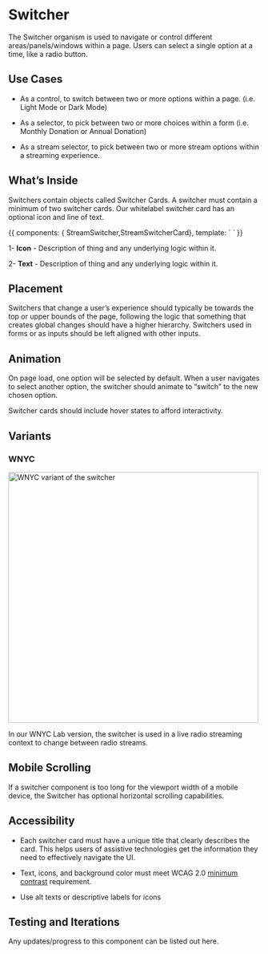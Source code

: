 
<Meta title="Components/Organisms/Switcher"/>

# Switcher

The Switcher organism is used to navigate or control different areas/panels/windows within a page. Users can select a single option at a time, like a radio button.

## Use Cases

-   As a control, to switch between two or more options within a page. (i.e. Light Mode or Dark Mode)
    
-   As a selector, to pick between two or more choices within a form (i.e. Monthly Donation or Annual Donation)
    
-   As a stream selector, to pick between two or more stream options within a streaming experience.

## What’s Inside
Switchers contain objects called Switcher Cards. A switcher must contain a minimum of two switcher cards. Our whitelabel switcher card has an optional icon and line of text.

<Canvas>
    <Story name="Horizontal">
        {{
            components: { StreamSwitcher,StreamSwitcherCard},
  template: `
    <stream-switcher>
      <stream-switcher-card
        station="WNYC 93.9 FM"
        title="BBC World Service"
        up-next-title="New Sounds"
        :active="true"
        :playing="true"
      />
      <stream-switcher-card
        station="WNYC 93.9 FM"
        title="The Takeaway"
        up-next-title="All Of It"
      />
      <stream-switcher-card
        station="WNYC 93.9 FM"
        title="BBC World Service"
        up-next-title="New Sounds"
      />
    </stream-switcher>
  `
        }}
    </Story>
</Canvas>
 
 1- **Icon** - Description of thing and any underlying logic within it.

2- **Text** - Description of thing and any underlying logic within it.



## Placement
Switchers that change a user’s experience should typically be towards the top or upper bounds of the page, following the logic that something that creates global changes should have a higher hierarchy. Switchers used in forms or as inputs should be left aligned with other inputs.

## Animation

On page load, one option will be selected by default. When a user navigates to select another option, the switcher should animate to “switch” to the new chosen option.

Switcher cards should include hover states to afford interactivity.



## Variants

### WNYC
<img alt="WNYC variant of the switcher" src="/images/Organisms-Switcher-WNYC.png" width="500" />

In our WNYC Lab version, the switcher is used in a live radio streaming context to change between radio streams.

## Mobile Scrolling
If a switcher component is too long for the viewport width of a mobile device, the Switcher has optional horizontal scrolling capabilities.

## Accessibility
-   Each switcher card must have a unique title that clearly describes the card. This helps users of assistive technologies get the information they need to effectively navigate the UI.
    
-   Text, icons, and background color must meet WCAG 2.0 [minimum contrast](https://www.w3.org/WAI/WCAG21/Understanding/contrast-minimum.html) requirement.
    
-   Use alt texts or descriptive labels for icons


## Testing and Iterations
Any updates/progress to this component can be listed out here. 
